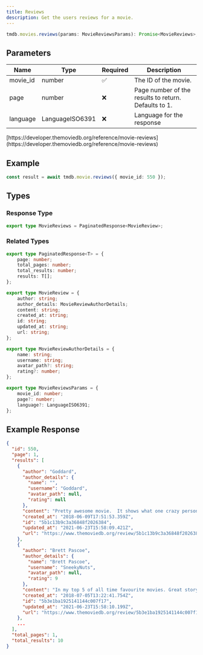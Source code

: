 ```yaml
---
title: Reviews
description: Get the users reviews for a movie.
---
```

 
```typescript
tmdb.movies.reviews(params: MovieReviewsParams): Promise<MovieReviews>; 
```

## Parameters

| Name      | Type   | Required | Description                                      |
|-----------|--------|----------|--------------------------------------------------|
| movie_id  | number         | ✅      | The ID of the movie.                             |
| page   | number | ❌       | Page number of the results to return. Defaults to 1. |
| language   | LanguageISO6391 | ❌       | Language for the response |

<Note title="Reference">
    <p>[https://developer.themoviedb.org/reference/movie-reviews](https://developer.themoviedb.org/reference/movie-reviews)</p>
</Note>


## Example

```typescript
const result = await tmdb.movie.reviews({ movie_id: 550 });
```

## Types

### Response Type

```typescript
export type MovieReviews = PaginatedResponse<MovieReview>;
```

### Related Types

```typescript
export type PaginatedResponse<T> = {
	page: number;
	total_pages: number;
	total_results: number;
	results: T[];
};

export type MovieReview = {
	author: string;
	author_details: MovieReviewAuthorDetails;
	content: string;
	created_at: string;
	id: string;
	updated_at: string;
	url: string;
};

export type MovieReviewAuthorDetails = {
	name: string;
	username: string;
	avatar_path?: string;
	rating?: number;
};

export type MovieReviewsParams = {
	movie_id: number;
	page?: number;
	language?: LanguageISO6391;
};
```

## Example Response

```json
{
  "id": 550,
  "page": 1,
  "results": [
    {
      "author": "Goddard",
      "author_details": {
        "name": "",
        "username": "Goddard",
        "avatar_path": null,
        "rating": null
      },
      "content": "Pretty awesome movie.  It shows what one crazy person can convince other crazy people to do.  Everyone needs something to believe in.  I recommend Jesus Christ, but they want Tyler Durden.",
      "created_at": "2018-06-09T17:51:53.359Z",
      "id": "5b1c13b9c3a36848f2026384",
      "updated_at": "2021-06-23T15:58:09.421Z",
      "url": "https://www.themoviedb.org/review/5b1c13b9c3a36848f2026384"
    },
    {
      "author": "Brett Pascoe",
      "author_details": {
        "name": "Brett Pascoe",
        "username": "SneekyNuts",
        "avatar_path": null,
        "rating": 9
      },
      "content": "In my top 5 of all time favourite movies. Great story line and a movie you can watch over and over again.",
      "created_at": "2018-07-05T13:22:41.754Z",
      "id": "5b3e1ba1925141144c007f17",
      "updated_at": "2021-06-23T15:58:10.199Z",
      "url": "https://www.themoviedb.org/review/5b3e1ba1925141144c007f17"
    },
    ...
  ],
  "total_pages": 1,
  "total_results": 10
}
```
